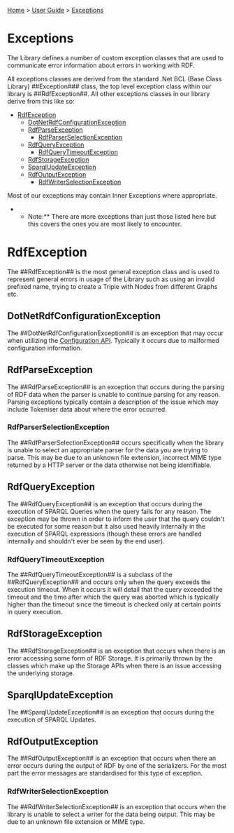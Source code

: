 [[Home]] > [[User Guide]] > [[UserGuide/Exceptions|Exceptions]]

= Exceptions =

The Library defines a number of custom exception classes that are used to communicate error information about errors in working with RDF.

All exceptions classes are derived from the standard .Net BCL (Base Class Library) ##Exception### class, the top level exception class within our library is ##RdfException##. All other exceptions classes in our library derive from this like so:

* [[http://www.dotnetrdf.org/api/index.asp?Topic=VDS.RDF.RdfException|RdfException]]
** [[http://www.dotnetrdf.org/api/index.asp?Topic=VDS.RDF.Configuration.DotNetRdfConfigurationException|DotNetRdfConfigurationException]]
** [[http://www.dotnetrdf.org/api/index.asp?Topic=VDS.RDF.Parsing.RdfParseException|RdfParseException]]
*** [[http://www.dotnetrdf.org/api/index.asp?Topic=VDS.RDF.Parsing.RdfParserSelectionException|RdfParserSelectionException]]
** [[http://www.dotnetrdf.org/api/index.asp?Topic=VDS.RDF.Query.RdfQueryException|RdfQueryException]]
*** [[http://www.dotnetrdf.org/api/index.asp?Topic=VDS.RDF.Query.RdfQueryTimeoutException|RdfQueryTimeoutException]]
** [[http://www.dotnetrdf.org/api/index.asp?Topic=VDS.RDF.Storage.RdfStorageException|RdfStorageException]]
** [[http://www.dotnetrdf.org/api/index.asp?Topic=VDS.RDF.Update.SparqlUpdateException|SparqlUpdateException]]
** [[http://www.dotnetrdf.org/api/index.asp?Topic=VDS.RDF.Writing.RdfOutputException|RdfOutputException]]
*** [[http://www.dotnetrdf.org/api/index.asp?Topic=VDS.RDF.Writing.RdfWriterSelectionException|RdfWriterSelectionException]]

Most of our exceptions may contain Inner Exceptions where appropriate.

**Note:** There are more exceptions than just those listed here but this covers the ones you are most likely to encounter.

= RdfException =

The ##RdfException## is the most general exception class and is used to represent general errors in usage of the Library such as using an invalid prefixed name, trying to create a Triple with Nodes from different Graphs etc.

== DotNetRdfConfigurationException ==

The ##DotNetRdfConfigurationException## is an exception that may occur when utilizing the [[UserGuide/Configuration API|Configuration API]].  Typically it occurs due to malformed configuration information.

== RdfParseException ==

The ##RdfParseException## is an exception that occurs during the parsing of RDF data when the parser is unable to continue parsing for any reason. Parsing exceptions typically contain a description of the issue which may include Tokeniser data about where the error occurred.

=== RdfParserSelectionException ===

The ##RdfParserSelectionException## occurs specifically when the library is unable to select an appropriate parser for the data you are trying to parse.  This may be due to an unknown file extension, incorrect MIME type returned by a HTTP server or the data otherwise not being identifiable.

== RdfQueryException ==

The ##RdfQueryException## is an exception that occurs during the execution of SPARQL Queries when the query fails for any reason. The exception may be thrown in order to inform the user that the query couldn't be executed for some reason but it also used heavily internally in the execution of SPARQL expressions (though these errors are handled internally and shouldn't ever be seen by the end user).

=== RdfQueryTimeoutException ===

The ##RdfQueryTimeoutException## is a subclass of the ##RdfQueryException## and occurs only when the query exceeds the execution timeout. When it occurs it will detail that the query exceeded the timeout and the time after which the query was aborted which is typically higher than the timeout since the timeout is checked only at certain points in query execution.

== RdfStorageException ==

The ##RdfStorageException## is an exception that occurs when there is an error accessing some form of RDF Storage. It is primarily thrown by the classes which make up the Storage APIs when there is an issue accessing the underlying storage.

== SparqlUpdateException ==

The ##SparqlUpdateException## is an exception that occurs during the execution of SPARQL Updates.

== RdfOutputException ==

The ##RdfOutputException## is an exception that occurs when there an error occurs during the output of RDF by one of the serializers. For the most part the error messages are standardised for this type of exception.

=== RdfWriterSelectionException ===

The ##RdfWriterSelectionException## is an exception that occurs when the library is unable to select a writer for the data being output.  This may be due to an unknown file extension or MIME type.